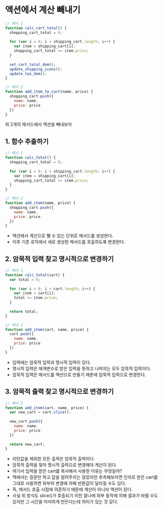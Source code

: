 # 액션에서 계산 빼내기
```js
// 예시 1
function calc_cart_total() {
  shopping_cart_total = 0;
  
  for (var i = 0; i < shipping_cart.length; i++) {
    var item = shipping_cart[i];
    shopping_cart_total += item.price;
  }
  
  set_cart_total_dom();
  update_shipping_icons();
  update_tax_dom();
}

// 예시 2
function add_item_to_cart(name, price) {
  shopping_cart.push({
    name: name,
    price: price
  })
}
```
위 2개의 메서드에서 액션을 빼내보자

## 1. 함수 추출하기
```js
// 예시 1
function calc_total() {
  shopping_cart_total = 0;
  
  for (var i = 0; i < shipping_cart.length; i++) {
    var item = shipping_cart[i];
    shopping_cart_total += item.price;
  }
}

// 예시 2
function add_item(name, price) {
  shopping_cart.push({
    name: name,
    price: price
  })
}
```
- 액션에서 계산으로 뺄 수 있는 단위로 메서드를 생성한다.
- 이후 기존 로직에서 새로 생성한 메서드를 호출하도록 변경한다.

## 2. 암묵적 입력 찾고 명시적으로 변경하기
```js
// 예시 1
function calc_total(cart) {
  var total = 0;
  
  for (var i = 0; i < cart.length; i++) {
    var item = cart[i];
    total += item.price;
  }
  
  return total;
}

// 예시 2
function add_item(cart, name, price) {
  cart.push({
    name: name,
    price: price
  })
}
```
- 입력에는 암묵적 입력과 명시적 입력이 있다.
- 명시적 입력은 매개변수로 받은 입력을 뜻하고 나머지는 모두 암묵적 입력이다.
- 암묵적 입력은 메서드를 액션으로 만들기 때문에 암묵적 입력으로 변경한다.

## 3. 암묵적 출력 찾고 명시적으로 변경하기
```js
// 예시 2
function add_item(cart, name, price) {
  var new_cart = cart.slice();
  
  new_cart.push({
    name: name,
    price: price
  })
  
  return new_cart;
}
```
- 리턴값을 제외한 모든 출력은 암묵적 출력이다.
- 암묵적 출력을 찾아 명시적 출력으로 변경해야 계산이 된다.
- 여기서 입력을 받은 cart를 복사해서 사용한 이유는 무엇일까?
- 책에서는 질문만 하고 답을 알려주지는 않았지만 추측해보자면 인자로 받은 cart를 그대로 사용하면 외부의 변경에 의해 반환값이 달라질 수도 있다.
- 즉, 메서드 호출 시점에 의존하기 때문에 계산이 아니라 액션이 된다.
- 사실 위 방식도 slice()가 호출되기 이전 찰나에 외부 동작에 의해 결과가 바뀔 수도 있지만 그 시간을 미미하게 만든다는데 의미가 있는 것 같다.